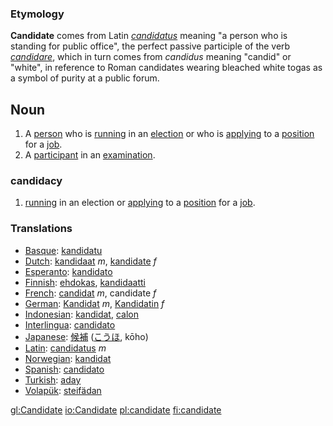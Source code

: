 === Etymology ===
'''Candidate''' comes from Latin ''[[candidatus]]'' meaning "a person who is standing for public office", the perfect passive participle of the verb ''[[candidare]]'', which in turn comes from ''candidus'' meaning "candid" or "white", in reference to Roman candidates wearing bleached white togas as a symbol of purity at a public forum.

== Noun ==
# A [[person]] who is [[run]]ning in an [[election]] or who is [[apply]]ing to a [[position]] for a [[job]].
# A [[participant]] in an [[examination]]. 
=== candidacy ===
# [[running]] in an election or [[applying]] to a [[position]] for a [[job]].
=== Translations ===
*[[Basque]]: [[kandidatu]]
*[[Dutch]]: [[kandidaat]] ''m'', [[kandidate]] ''f''
*[[Esperanto]]: [[kandidato]]
*[[Finnish]]: [[ehdokas]], [[kandidaatti]]
*[[French]]: [[candidat]] ''m'', candidate ''f''
*[[German]]: [[Kandidat]] ''m'', [[Kandidatin]] ''f''
*[[Indonesian]]: [[kandidat]], [[calon]]
*[[Interlingua]]: [[candidato]]
*[[Japanese]]: [[候補]] ([[こうほ]], kōho)
*[[Latin]]: [[candidatus]] ''m''
*[[Norwegian]]: [[kandidat]]
*[[Spanish]]: [[candidato]]
*[[Turkish]]: [[aday]]
*[[Volapük]]: [[steifädan]]

[[gl:Candidate]]
[[io:Candidate]]
[[pl:candidate]]
[[fi:candidate]]
